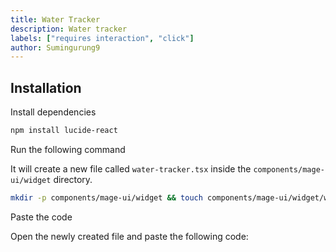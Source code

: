 ```yaml
---
title: Water Tracker
description: Water tracker
labels: ["requires interaction", "click"]
author: Sumingurung9
---
```


<ComponentPreview name="widget-water-tracker--docs" />

## Installation

<Steps>
<Step>Install dependencies</Step>

```bash
npm install lucide-react
```

<Step>Run the following command</Step>

It will create a new file called `water-tracker.tsx` inside the `components/mage-ui/widget` directory.

```bash
mkdir -p components/mage-ui/widget && touch components/mage-ui/widget/water-tracker.tsx
```

<Step>Paste the code</Step>

Open the newly created file and paste the following code:

```jsx file=<rootDir>/mage-ui/widget/water-tracker.tsx

```

</Steps>
